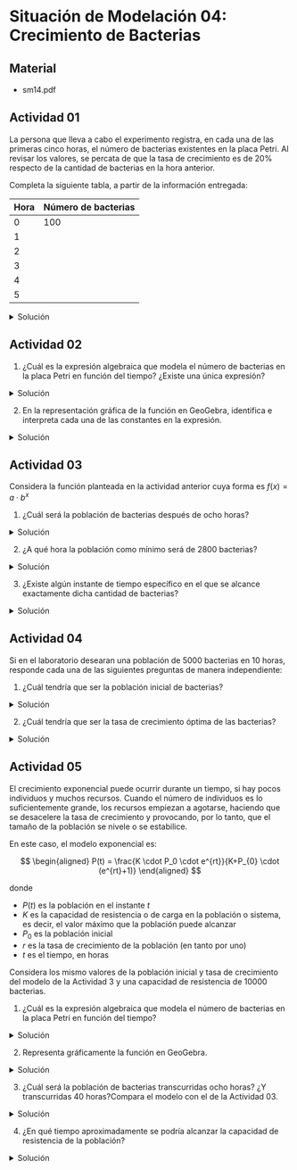 
# Situación de Modelación 04: Crecimiento de Bacterias

## Material
- <ExternalLink href='/inacap/mvfm01/docs/sm14.pdf'>sm14.pdf</ExternalLink>

## Actividad 01
La persona que lleva a cabo el experimento registra, en cada una de las primeras cinco horas, el número de bacterias existentes en la placa Petri. Al revisar los valores, se percata de que la tasa de crecimiento es de 20% respecto de la cantidad de bacterias en la hora anterior.

Completa la siguiente tabla, a partir de la información entregada:

|Hora|Número de bacterias|
|---|---|
|0|100|
|1||
|2||
|3||
|4||
|5||

<details>
    <summary>Solución</summary>

|Hora|Número de bacterias|
|---|---|
|0|100|
|1|120|
|2|133|
|3|172.8|
|4|207.36|
|5|248.83|
</details>

## Actividad 02

1. ¿Cuál es la expresión algebraica que modela el número de bacterias en la placa Petri en función del tiempo? ¿Existe una única expresión?

<details>
    <summary>Solución</summary>

La expresión del modelo es:

$$
\begin{aligned}
    f(t) = 100 \cdot 1,2^t
\end{aligned}
$$

Donde:

- $t$: es el tiempo (horas)
- $f(t)$: es el número de bacterias

No es la única expresión. Es posible expresar el modelo utilizando la constante Euler como factor de crecimiento utilizando la siguiente fórmula de conversión:

$$
\begin{aligned}
    b = e^{\{ln}(b)}
\end{aligned}
$$

La nueva expresión queda entonces:

$$
\begin{aligned}
    g(t) &= 100 \cdot e^{\ln(1,2) \cdot t}\\[5pt]
    &= 100 \cdot e^{0,18 \cdot t}
\end{aligned}
$$

Donde:

- $t$: es el tiempo (horas)
- $g(t)$: es el número de bacterias

<img
	src="/inacap/mvfm01/images/fig44.png"
	style={{ display: 'block', margin: '0 auto', width:'60%'}}
/>
<br/>
</details>

2. En la representación gráfica de la función en GeoGebra, identifica e interpreta cada una de las constantes en la expresión.

<details>
    <summary>Solución</summary>
<br/>
<img
	src="/inacap/mvfm01/images/fig45.svg"
	style={{ display: 'block', margin: '0 auto', width:'100%'}}
/>
<br/>

$$
\begin{aligned}
    f(t) =  100 \cdot 1,2^{t}
\end{aligned}
$$ 

|Constante|Descripción|
|---|---|
|100|población inicial de bacterias|
|1,2|factor de crecimiento|
</details>

## Actividad 03
Considera la función planteada en la actividad anterior cuya forma es $f(x)=a \cdot b^x$

1. ¿Cuál será la población de bacterias después de ocho horas?

<details>
    <summary>Solución</summary>
<br/>
<img
	src="/inacap/mvfm01/images/fig46.png"
	style={{ display: 'block', margin: '0 auto', width:'40%'}}
/>
<br/>

$\therefore$ Luego de 8 horas, la población de bacterias es alrededor de 430.
</details>

2. ¿A qué hora la población como mínimo será de 2800 bacterias?

<details>
    <summary>Solución</summary>
<br/>
<img
	src="/inacap/mvfm01/images/fig47.png"
	style={{ display: 'block', margin: '0 auto', width:'40%'}}
/>
<br/>

$\therefore$ La población será como mínimo de 2800 bacterias luego de 18,28 horas.
</details>

3. ¿Existe algún instante de tiempo específico en el que se alcance exactamente dicha cantidad de bacterias?

<details>
    <summary>Solución</summary>

No, debido a que el tiempo encontrado $t \approx 18,28$ es una aproximación de un número irracional. Por lo que no es un tiempo exacto.
</details>

## Actividad 04
Si en el laboratorio desearan una población de 5000 bacterias en 10 horas, responde cada una de las siguientes preguntas de manera independiente:

1. ¿Cuál tendría que ser la población inicial de bacterias?

<details>
    <summary>Solución</summary>

- Se desea una población de 5000 bacterias en 10 horas: $f(10) = 5000$
- El modelo que describe la tasa de crecimiento de bacterias es: $f(t) = a \cdot 1,2^t$ 

<img
	src="/inacap/mvfm01/images/fig48.png"
	style={{ display: 'block', margin: '0 auto', width:'40%'}}
/>
<br/>

$\therefore$ La población inicial de bacterias debe ser $a \approx 807,53$
</details>

2. ¿Cuál tendría que ser la tasa de crecimiento óptima de las bacterias?

<details>
    <summary>Solución</summary>

- Se utiliza la población inicial de bacterias de Actividad 1: $100$
- Se desea una población de 5000 bacterias en 10 horas: $f(10) = 5000$
- El modelo que describe la tasa de crecimiento de bacterias es: $f(t) = 100 \cdot b^t$

<img
	src="/inacap/mvfm01/images/fig49.png"
	style={{ display: 'block', margin: '0 auto', width:'60%'}}
/>
<br/>

$\therefore$ La tasa de crecimiento óptima de las bacterias es $1,48$
</details>

## Actividad 05
El crecimiento exponencial puede ocurrir durante un tiempo, si hay pocos individuos y muchos recursos. Cuando el número de individuos es lo suficientemente grande, los recursos empiezan a agotarse, haciendo que se desacelere la tasa de crecimiento y provocando, por lo tanto, que el tamaño de la población se nivele o se estabilice.

En este caso, el modelo exponencial es:

$$
\begin{aligned}
P(t) = \frac{K \cdot P_0 \cdot e^{rt}}{K+P_{0} \cdot (e^{rt}+1)}
\end{aligned}
$$

donde

- $P(t)$ es la población en el instante $t$
- $K$ es la capacidad de resistencia o de carga en la población o sistema, es decir, el valor máximo que la población puede alcanzar
- $P_0$ es la población inicial
- $r$ es la tasa de crecimiento de la población (en tanto por uno)
- $t$ es el tiempo, en horas

Considera los mismo valores de la población inicial y tasa de crecimiento del modelo de la Actividad 3 y una capacidad de resistencia de 10000 bacterias.

1. ¿Cuál es la expresión algebraica que modela el número de bacterias en la placa Petri en función del tiempo?

<details>
    <summary>Solución</summary>
<br/>
<img
	src="/inacap/mvfm01/images/fig50.png"
	style={{ display: 'block', margin: '0 auto', width:'40%'}}
/>
<br/>
</details>

2. Representa gráficamente la función en GeoGebra.

<details>
    <summary>Solución</summary>
<br/>
<img
	src="/inacap/mvfm01/images/fig51.svg"
	style={{ display: 'block', margin: '0 auto', width:'100%'}}
/>
<br/>
</details>

3. ¿Cuál será la población de bacterias transcurridas ocho horas? ¿Y transcurridas 40 horas?Compara el modelo con el de la Actividad 03.

<details>
    <summary>Solución</summary>
<br/>
<img
	src="/inacap/mvfm01/images/fig52.png"
	style={{ display: 'block', margin: '0 auto', width:'40%'}}
/>
<br/>

|$t$|$f(t)$|$P(t)$|
|---|---|---|
|8|429,98|93650,81|
|40|146977,16|100000|

$\therefore$ El modelo $P(t)$ es mucho más rápido, pero el modelo $f(t)$ no tiene limite de crecimiento.
</details>

4. ¿En qué tiempo aproximadamente se podría alcanzar la capacidad de resistencia de la población?

<details>
    <summary>Solución</summary>
<br/>
<img
	src="/inacap/mvfm01/images/fig53.png"
	style={{ display: 'block', margin: '0 auto', width:'40%'}}
/>
<br/>

- La población alcanza un valor cercano a $10000$ luego de $17,27$ horas.
- El modelo nunca llega a un valor exacto de $10000$. Sin embargo, tiende a ese valor para $t \rightarrow \infty$
</details>

